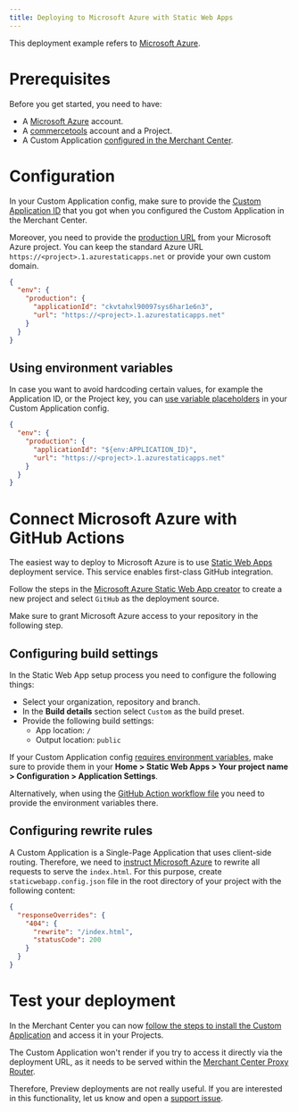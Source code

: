 ```yaml
---
title: Deploying to Microsoft Azure with Static Web Apps
---
```


This deployment example refers to [Microsoft Azure](https://azure.microsoft.com/).

# Prerequisites

Before you get started, you need to have:

- A [Microsoft Azure](https://azure.microsoft.com/free/) account.
- A [commercetools](https://docs.commercetools.com/getting-started) account and a Project.
- A Custom Application [configured in the Merchant Center](https://docs.commercetools.com/merchant-center/managing-custom-applications).

# Configuration

In your Custom Application config, make sure to provide the [Custom Application ID](/api-reference/application-config#envproductionapplicationid) that you got when you configured the Custom Application in the Merchant Center.

Moreover, you need to provide the [production URL](/api-reference/application-config#envproductionurl) from your Microsoft Azure project. You can keep the standard Azure URL `https://<project>.1.azurestaticapps.net` or provide your own custom domain.

```json title="custom-application-config.json"
{
  "env": {
    "production": {
      "applicationId": "ckvtahxl90097sys6har1e6n3",
      "url": "https://<project>.1.azurestaticapps.net"
    }
  }
}
```

## Using environment variables

In case you want to avoid hardcoding certain values, for example the Application ID, or the Project key, you can [use variable placeholders](/api-reference/application-config#using-variable-placeholders) in your Custom Application config.

```json title="custom-application-config.json" highlightLines="4"
{
  "env": {
    "production": {
      "applicationId": "${env:APPLICATION_ID}",
      "url": "https://<project>.1.azurestaticapps.net"
    }
  }
}
```

# Connect Microsoft Azure with GitHub Actions

The easiest way to deploy to Microsoft Azure is to use [Static Web Apps](https://azure.microsoft.com/en-us/services/app-service/static/#overview) deployment service. This service enables first-class GitHub integration.

Follow the steps in the [Microsoft Azure Static Web App creator](https://portal.azure.com/#create/Microsoft.StaticApp) to create a new project and select `GitHub` as the deployment source.

<Info>

Make sure to grant Microsoft Azure access to your repository in the following step.

</Info>

## Configuring build settings

In the Static Web App setup process you need to configure the following things:

* Select your organization, repository and branch.
* In the **Build details** section select `Custom` as the build preset.
* Provide the following build settings:
    * App location: `/`
    * Output location: `public`

<Info>

If your Custom Application config [requires environment variables](#using-environment-variables), make sure to provide them in your **Home > Static Web Apps > Your project name > Configuration > Application Settings**.

Alternatively, when using the [GitHub Action workflow file](https://docs.microsoft.com/en-us/azure/static-web-apps/build-configuration?tabs=github-actions#environment-variables) you need to provide the environment variables there.

</Info>

## Configuring rewrite rules

A Custom Application is a Single-Page Application that uses client-side routing. Therefore, we need to [instruct Microsoft Azure](https://docs.microsoft.com/en-us/azure/static-web-apps/configuration#defining-routes) to rewrite all requests to serve the `index.html`.
For this purpose, create `staticwebapp.config.json` file in the root directory of your project with the following content:

```json title="staticwebapp.config.json"
{
  "responseOverrides": {
    "404": {
      "rewrite": "/index.html",
      "statusCode": 200
    }
  }
}
```

# Test your deployment

In the Merchant Center you can now [follow the steps to install the Custom Application](https://docs.commercetools.com/merchant-center/managing-custom-applications) and access it in your Projects.

<Warning>

The Custom Application won't render if you try to access it directly via the deployment URL, as it needs to be served within the [Merchant Center Proxy Router](/concepts/merchant-center-proxy-router).

Therefore, Preview deployments are not really useful. If you are interested in this functionality, let us know and open a [support issue](https://github.com/commercetools/merchant-center-application-kit/issues/new/choose).

</Warning>